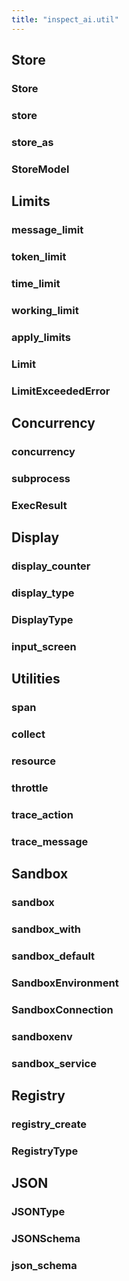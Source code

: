 ```yaml
---
title: "inspect_ai.util"
---
```


## Store

### Store
### store
### store_as
### StoreModel

## Limits

### message_limit
### token_limit
### time_limit
### working_limit
### apply_limits
### Limit
### LimitExceededError

## Concurrency

### concurrency
### subprocess
### ExecResult

## Display

### display_counter
### display_type
### DisplayType
### input_screen

## Utilities

### span
### collect
### resource
### throttle
### trace_action
### trace_message


## Sandbox

### sandbox
### sandbox_with
### sandbox_default
### SandboxEnvironment
### SandboxConnection
### sandboxenv
### sandbox_service

## Registry

### registry_create
### RegistryType

## JSON

### JSONType
### JSONSchema
### json_schema
